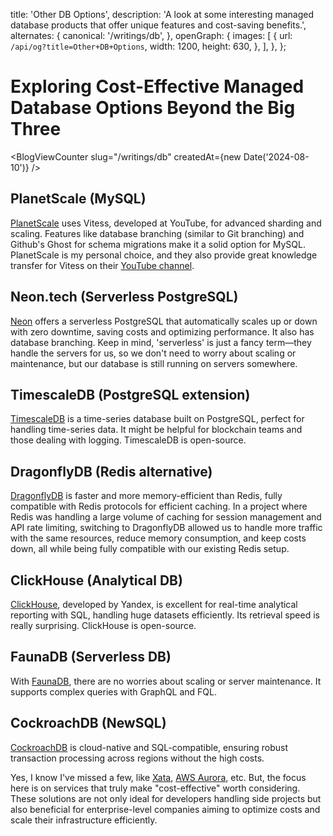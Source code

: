 
  title: 'Other DB Options',
  description: 'A look at some interesting managed database products that offer unique features and cost-saving benefits.',
  alternates: {
    canonical: '/writings/db',
  },
  openGraph: {
    images: [
      {
        url: `/api/og?title=Other+DB+Options`,
        width: 1200,
        height: 630,
      },
    ],
  },
};

# Exploring Cost-Effective Managed Database Options Beyond the Big Three
<BlogViewCounter slug="/writings/db" createdAt={new Date('2024-08-10')} />
<TableOfContents />

## PlanetScale (MySQL)

[PlanetScale](https://planetscale.com/) uses Vitess, developed at YouTube, for advanced sharding and scaling. Features like database branching (similar to Git branching) and Github's Ghost for schema migrations make it a solid option for MySQL. PlanetScale is my personal choice, and they also provide great knowledge transfer for Vitess on their [YouTube channel](https://www.youtube.com/c/PlanetScale).

## Neon.tech (Serverless PostgreSQL)

[Neon](https://neon.tech/) offers a serverless PostgreSQL that automatically scales up or down with zero downtime, saving costs and optimizing performance. It also has database branching. Keep in mind, 'serverless' is just a fancy term—they handle the servers for us, so we don't need to worry about scaling or maintenance, but our database is still running on servers somewhere.

## TimescaleDB (PostgreSQL extension)

[TimescaleDB](https://www.timescale.com/) is a time-series database built on PostgreSQL, perfect for handling time-series data. It might be helpful for blockchain teams and those dealing with logging. TimescaleDB is open-source.

## DragonflyDB (Redis alternative)

[DragonflyDB](https://dragonflydb.io/) is faster and more memory-efficient than Redis, fully compatible with Redis protocols for efficient caching. In a project where Redis was handling a large volume of caching for session management and API rate limiting, switching to DragonflyDB allowed us to handle more traffic with the same resources, reduce memory consumption, and keep costs down, all while being fully compatible with our existing Redis setup.

## ClickHouse (Analytical DB)

[ClickHouse](https://clickhouse.com/), developed by Yandex, is excellent for real-time analytical reporting with SQL, handling huge datasets efficiently. Its retrieval speed is really surprising. ClickHouse is open-source.

## FaunaDB (Serverless DB)

With [FaunaDB](https://fauna.com/), there are no worries about scaling or server maintenance. It supports complex queries with GraphQL and FQL.

## CockroachDB (NewSQL)

[CockroachDB](https://www.cockroachlabs.com/) is cloud-native and SQL-compatible, ensuring robust transaction processing across regions without the high costs.

Yes, I know I've missed a few, like [Xata](https://xata.io/), [AWS Aurora](https://aws.amazon.com/rds/aurora/), etc. But, the focus here is on services that truly make "cost-effective" worth considering. These solutions are not only ideal for developers handling side projects but also beneficial for enterprise-level companies aiming to optimize costs and scale their infrastructure efficiently.